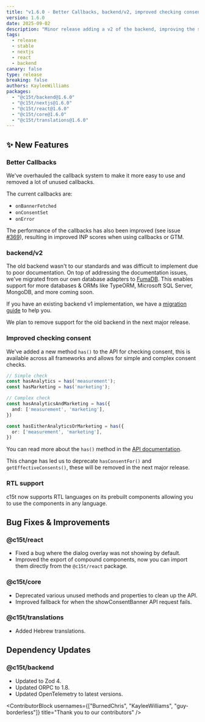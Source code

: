 ```yaml
---
title: "v1.6.0 - Better Callbacks, backend/v2, improved checking consent and more!"
version: 1.6.0
date: 2025-09-02
description: "Minor release adding a v2 of the backend, improving the self-hostable experience, improved checking consent and more!"
tags:
  - release
  - stable
  - nextjs
  - react
  - backend
canary: false
type: release
breaking: false
authors: KayleeWilliams
packages:
  - "@c15t/backend@1.6.0"
  - "@c15t/nextjs@1.6.0"
  - "@c15t/react@1.6.0"
  - "@c15t/core@1.6.0"
  - "@c15t/translations@1.6.0"
---
```


## ✨ New Features

### Better Callbacks

We've overhauled the callback system to make it more easy to use and removed a lot of unused callbacks. 

The current callbacks are:

- `onBannerFetched`
- `onConsentSet`
- `onError`

The performance of the callbacks has also been improved (see issue [#369](https://github.com/c15t/c15t/issues/369)), resulting in improved INP scores when using callbacks or GTM.

### backend/v2

The old backend wasn't to our standards and was difficult to implement due to poor documentation. 
On top of addressing the documentation issues, we've migrated from our own database adapters to [FumaDB](https://github.com/fuma-nama/fumadb).
This enables support for more databases & ORMs like TypeORM, Microsoft SQL Server, MongoDB, and more coming soon.

If you have an existing backend v1 implementation, we have a [migration guide](/docs/self-host/migrate-from-v1) to help you.

We plan to remove support for the old backend in the next major release.

### Improved checking consent

We've added a new method `has()` to the API for checking consent, this is available across all frameworks and allows for simple and complex consent checks. 

```ts
// Simple check
const hasAnalytics = has('measurement');
const hasMarketing = has('marketing');

// Complex check
const hasAnalyticsAndMarketing = has({
  and: ['measurement', 'marketing'],
})

const hasEitherAnalyticsOrMarketing = has({
  or: ['measurement', 'marketing'],
})
```

You can read more about the `has()` method in the [API documentation](/docs/frameworks/javascript/store/checking-consent).

This change has led us to deprecate `hasConsentFor()` and `getEffectiveConsents()`, these will be removed in the next major release.

### RTL support

c15t now supports RTL languages on its prebuilt components allowing you to use the components in any language.

## Bug Fixes & Improvements

### @c15t/react

- Fixed a bug where the dialog overlay was not showing by default.
- Improved the export of compound components, now you can import them directly from the `@c15t/react` package.

### @c15t/core

- Deprecated various unused methods and properties to clean up the API.
- Improved fallback for when the showConsentBanner API request fails.

### @c15t/translations

- Added Hebrew translations.

## Dependency Updates

### @c15t/backend

- Updated to Zod 4.
- Updated ORPC to 1.8.
- Updated OpenTelemetry to latest versions.

<ContributorBlock usernames={["BurnedChris", "KayleeWilliams", "guy-borderless"]} title="Thank you to our contributors" />


